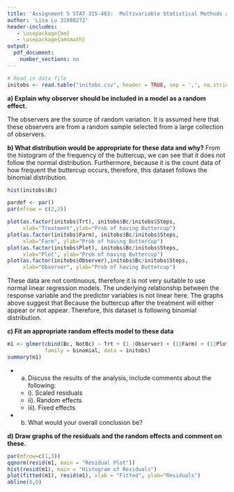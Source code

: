 ```yaml
---
title: 'Assignment 5 STAT 315-463:  Multivariable Statistical Methods and Applications'
author: 'Lisa Lu 31088272'
header-includes:
   - \usepackage{bm}
   - \usepackage{amsmath}
output: 
  pdf_document:
    number_sections: no
---
```



```r
# Read in data file
initobs <- read.table("initobs.csv", header = TRUE, sep = ',', na.strings = "na")
```

**a) Explain why observer should be included in a model as a random effect.**

The observers are the source of random variation. It is assumed here that these 
observers are from a random sample selected from a large collection of observers.

**b) What distribution would be appropriate for these data and why?**
From the histogram of the frequency of the buttercup, we can see that it does not follow the normal distribution. Furthermore, because it is the count data of how frequent the buttercup occurs, therefore, this dataset follows the binomial distribution.
```r
hist(initobs$Bc)

pardef <- par()
par(mfrow = c(2,2))

plot(as.factor(initobs$Trt), initobs$Bc/initobs$Steps, 
     xlab="Treatment",ylab="Prob of having Buttercup")
plot(as.factor(initobs$Farm), initobs$Bc/initobs$Steps, 
     xlab="Farm", ylab="Prob of having Buttercup")
plot(as.factor(initobs$Plot), initobs$Bc/initobs$Steps, 
     xlab="Plot", ylab="Prob of having Buttercup")
plot(as.factor(initobs$Observer),initobs$Bc/initobs$Steps, 
     xlab="Observer", ylab="Prob of having Buttercup")
```
These data are not continuous, therefore it is not very suitable to use normal linear regression models. The underlying relationship between the response variable and the predictor variables is not linear here. The graphs above suggest that 
Because the buttercup after the treatment will either appear or not appear. Therefore, this dataset is following binomial distribution.


**c) Fit an appropriate random effects model to these data**
```r
m1 <- glmer(cbind(Bc, NotBc) ~ Trt + (1 |Observer) + (1|Farm) + (1|Plot), 
            family = binomial, data = initobs)
summary(m1)
```


* a. Discuss the results of the analysis, include comments about the following:
  + i). Scaled residuals
  + ii). Random effects
  + iii). Fixed effects
* b. What would your overall conclusion be?

**d) Draw graphs of the residuals and the random effects and comment on these.**
```r
par(mfrow=c(1,3))
qqnorm(resid(m1, main = "Residual Plot"))
hist(resid(m1), main = "Histogram of Residuals")
plot(fitted(m1), resid(m1), xlab = "Fitted", ylab="Residuals")
abline(0,0)
```

